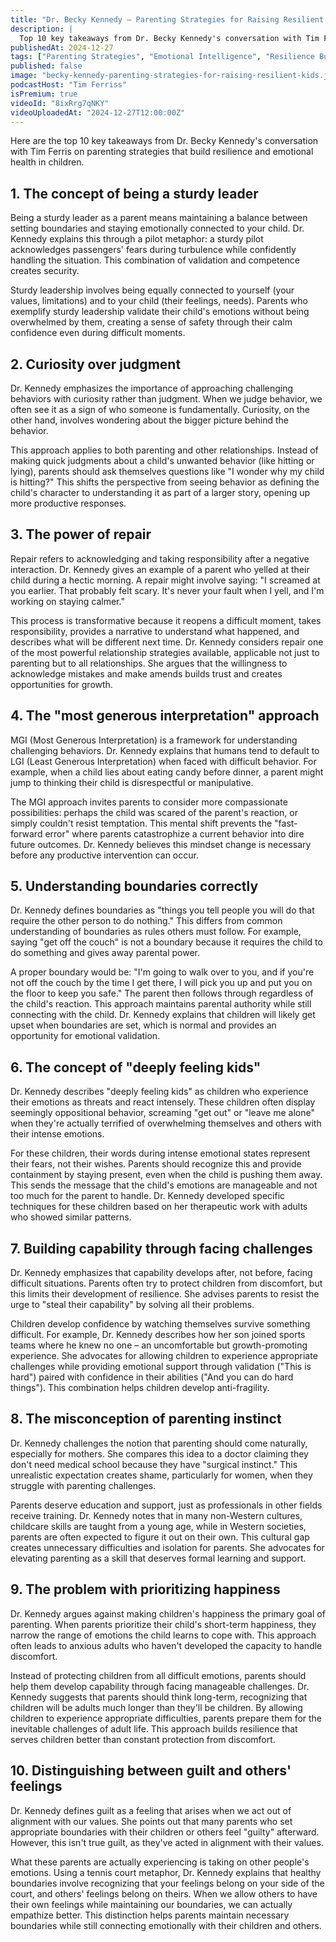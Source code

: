 ```yaml
---
title: "Dr. Becky Kennedy — Parenting Strategies for Raising Resilient Kids"
description: |
  Top 10 key takeaways from Dr. Becky Kennedy's conversation with Tim Ferris on parenting strategies that build resilience and emotional health in children.
publishedAt: 2024-12-27
tags: ["Parenting Strategies", "Emotional Intelligence", "Resilience Building"]
published: false
image: "becky-kennedy-parenting-strategies-for-raising-resilient-kids.jpg"
podcastHost: "Tim Ferriss"
isPremium: true
videoId: "8ixRrg7qNKY"
videoUploadedAt: "2024-12-27T12:00:00Z"
---
```



<PodcastSummaryPageLayout frontmatter={frontmatter}>

Here are the top 10 key takeaways from Dr. Becky Kennedy's conversation with Tim Ferris on parenting strategies that build resilience and emotional health in children.

## 1. The concept of being a sturdy leader

Being a sturdy leader as a parent means maintaining a balance between setting boundaries and staying emotionally connected to your child. Dr. Kennedy explains this through a pilot metaphor: a sturdy pilot acknowledges passengers' fears during turbulence while confidently handling the situation. This combination of validation and competence creates security.

Sturdy leadership involves being equally connected to yourself (your values, limitations) and to your child (their feelings, needs). Parents who exemplify sturdy leadership validate their child's emotions without being overwhelmed by them, creating a sense of safety through their calm confidence even during difficult moments.

## 2. Curiosity over judgment

Dr. Kennedy emphasizes the importance of approaching challenging behaviors with curiosity rather than judgment. When we judge behavior, we often see it as a sign of who someone is fundamentally. Curiosity, on the other hand, involves wondering about the bigger picture behind the behavior.

This approach applies to both parenting and other relationships. Instead of making quick judgments about a child's unwanted behavior (like hitting or lying), parents should ask themselves questions like "I wonder why my child is hitting?" This shifts the perspective from seeing behavior as defining the child's character to understanding it as part of a larger story, opening up more productive responses.

## 3. The power of repair

Repair refers to acknowledging and taking responsibility after a negative interaction. Dr. Kennedy gives an example of a parent who yelled at their child during a hectic morning. A repair might involve saying: "I screamed at you earlier. That probably felt scary. It's never your fault when I yell, and I'm working on staying calmer."

This process is transformative because it reopens a difficult moment, takes responsibility, provides a narrative to understand what happened, and describes what will be different next time. Dr. Kennedy considers repair one of the most powerful relationship strategies available, applicable not just to parenting but to all relationships. She argues that the willingness to acknowledge mistakes and make amends builds trust and creates opportunities for growth.

## 4. The "most generous interpretation" approach

MGI (Most Generous Interpretation) is a framework for understanding challenging behaviors. Dr. Kennedy explains that humans tend to default to LGI (Least Generous Interpretation) when faced with difficult behavior. For example, when a child lies about eating candy before dinner, a parent might jump to thinking their child is disrespectful or manipulative.

The MGI approach invites parents to consider more compassionate possibilities: perhaps the child was scared of the parent's reaction, or simply couldn't resist temptation. This mental shift prevents the "fast-forward error" where parents catastrophize a current behavior into dire future outcomes. Dr. Kennedy believes this mindset change is necessary before any productive intervention can occur.

## 5. Understanding boundaries correctly

Dr. Kennedy defines boundaries as "things you tell people you will do that require the other person to do nothing." This differs from common understanding of boundaries as rules others must follow. For example, saying "get off the couch" is not a boundary because it requires the child to do something and gives away parental power.

A proper boundary would be: "I'm going to walk over to you, and if you're not off the couch by the time I get there, I will pick you up and put you on the floor to keep you safe." The parent then follows through regardless of the child's reaction. This approach maintains parental authority while still connecting with the child. Dr. Kennedy explains that children will likely get upset when boundaries are set, which is normal and provides an opportunity for emotional validation.

## 6. The concept of "deeply feeling kids"

Dr. Kennedy describes "deeply feeling kids" as children who experience their emotions as threats and react intensely. These children often display seemingly oppositional behavior, screaming "get out" or "leave me alone" when they're actually terrified of overwhelming themselves and others with their intense emotions.

For these children, their words during intense emotional states represent their fears, not their wishes. Parents should recognize this and provide containment by staying present, even when the child is pushing them away. This sends the message that the child's emotions are manageable and not too much for the parent to handle. Dr. Kennedy developed specific techniques for these children based on her therapeutic work with adults who showed similar patterns.

## 7. Building capability through facing challenges

Dr. Kennedy emphasizes that capability develops after, not before, facing difficult situations. Parents often try to protect children from discomfort, but this limits their development of resilience. She advises parents to resist the urge to "steal their capability" by solving all their problems.

Children develop confidence by watching themselves survive something difficult. For example, Dr. Kennedy describes how her son joined sports teams where he knew no one – an uncomfortable but growth-promoting experience. She advocates for allowing children to experience appropriate challenges while providing emotional support through validation ("This is hard") paired with confidence in their abilities ("And you can do hard things"). This combination helps children develop anti-fragility.

## 8. The misconception of parenting instinct

Dr. Kennedy challenges the notion that parenting should come naturally, especially for mothers. She compares this idea to a doctor claiming they don't need medical school because they have "surgical instinct." This unrealistic expectation creates shame, particularly for women, when they struggle with parenting challenges.

Parents deserve education and support, just as professionals in other fields receive training. Dr. Kennedy notes that in many non-Western cultures, childcare skills are taught from a young age, while in Western societies, parents are often expected to figure it out on their own. This cultural gap creates unnecessary difficulties and isolation for parents. She advocates for elevating parenting as a skill that deserves formal learning and support.

## 9. The problem with prioritizing happiness

Dr. Kennedy argues against making children's happiness the primary goal of parenting. When parents prioritize their child's short-term happiness, they narrow the range of emotions the child learns to cope with. This approach often leads to anxious adults who haven't developed the capacity to handle discomfort.

Instead of protecting children from all difficult emotions, parents should help them develop capability through facing manageable challenges. Dr. Kennedy suggests that parents should think long-term, recognizing that children will be adults much longer than they'll be children. By allowing children to experience appropriate difficulties, parents prepare them for the inevitable challenges of adult life. This approach builds resilience that serves children better than constant protection from discomfort.

## 10. Distinguishing between guilt and others' feelings

Dr. Kennedy defines guilt as a feeling that arises when we act out of alignment with our values. She points out that many parents who set appropriate boundaries with their children or others feel "guilty" afterward. However, this isn't true guilt, as they've acted in alignment with their values.

What these parents are actually experiencing is taking on other people's emotions. Using a tennis court metaphor, Dr. Kennedy explains that healthy boundaries involve recognizing that your feelings belong on your side of the court, and others' feelings belong on theirs. When we allow others to have their own feelings while maintaining our boundaries, we can actually empathize better. This distinction helps parents maintain necessary boundaries while still connecting emotionally with their children and others.

</PodcastSummaryPageLayout>
